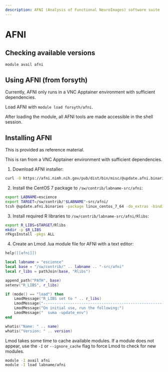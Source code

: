 ```yaml
---
description: AFNI (Analysis of Functional NeuroImages) software suite
---
```

# AFNI

## Checking available versions

``` bash
module avail afni
```

## Using AFNI (from forsyth)

::: callout-note
Currently, AFNI only runs in a VNC Apptainer environment with sufficient dependencies.
:::

Load AFNI with `module load forsyth/afni`.

After loading the module, all AFNI tools are made accessible in the shell session.

## Installing AFNI

::: callout-note
This is provided as reference material.
:::

::: callout-note
This is ran from a VNC Apptainer environment with sufficient dependencies.
:::

<!-- TODO: provide steps to prepare Apptainer environment to run installer. -->

1.  Download AFNI installer:

``` bash
curl -O https://afni.nimh.nih.gov/pub/dist/bin/misc/@update.afni.binaries
```

2.  Install the CentOS 7 package to `/sw/contrib/labname-src/afni`:

``` bash
export LABNAME=escience
export TARGET=/sw/contrib/"$LABNAME"-src/afni/
tcsh @update.afni.binaries -package linux_centos_7_64 -do_extras -bindir $TARGET
```

3.  Install required R libraries to `/sw/contrib/labname-src/afni/Rlibs`:

``` bash
export R_LIBS=$TARGET/Rlibs
mkdir -p $R_LIBS
rPkgsInstall -pkgs ALL
```

4.  Create an Lmod .lua module file for AFNI with a text editor:

``` .lua
help([[afni]])

local labname = "escience"
local base = "/sw/contrib/" .. labname .. "-src/afni"
local r_libs = pathJoin(base, "Rlibs")

append_path("PATH", base)
setenv("R_LIBS", r_libs)

if (mode() == "load") then
    LmodMessage("R_LIBS set to " .. r_libs)
    LmodMessage("------------------------------------------------------------")
    LmodMessage("On initial use, run the following:")
    LmodMessage("  suma -update_env")
end

whatis("Name: " .. name)
whatis("Version: " .. version)
```

::: callout-note
Lmod takes some time to cache available modules. If a module does not appear, use the `-I` or `--ignore_cache` flag to force Lmod to check for new modules.

``` bash
module -I avail afni
module -I load labname/afni
```

:::
